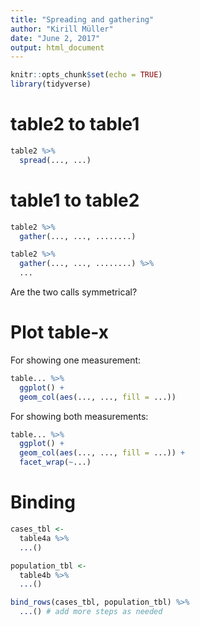 ```yaml
---
title: "Spreading and gathering"
author: "Kirill Müller"
date: "June 2, 2017"
output: html_document
---
```


```r
knitr::opts_chunk$set(echo = TRUE)
library(tidyverse)
```


# table2 to table1

```r
table2 %>% 
  spread(..., ...)
```

# table1 to table2

```r
table2 %>% 
  gather(..., ..., ........)
```

```r
table2 %>% 
  gather(..., ..., ........) %>% 
  ...
```

Are the two calls symmetrical?

# Plot table-x

For showing one measurement:

```r
table... %>%
  ggplot() +
  geom_col(aes(..., ..., fill = ...))
```

For showing both measurements:

```r
table... %>%
  ggplot() +
  geom_col(aes(..., ..., fill = ...)) +
  facet_wrap(~...)
```

# Binding

```r
cases_tbl <-
  table4a %>%
  ...()

population_tbl <-
  table4b %>% 
  ...()

bind_rows(cases_tbl, population_tbl) %>%
  ...() # add more steps as needed
```
